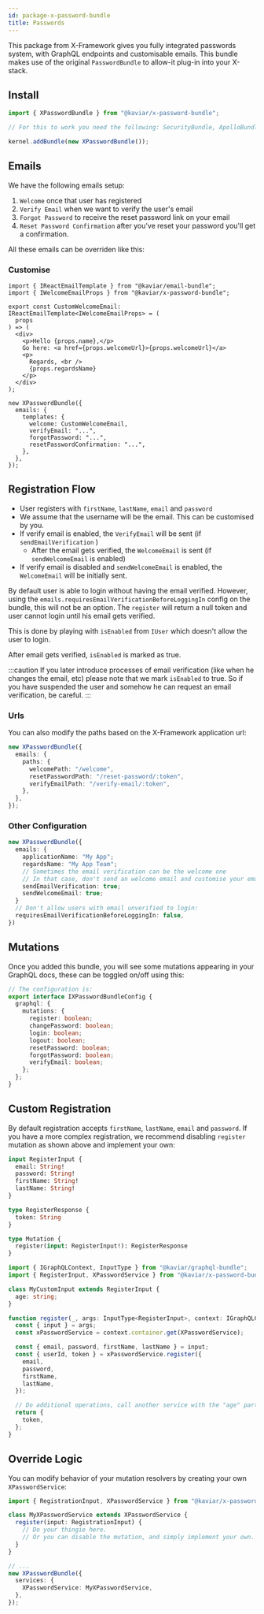 ```yaml
---
id: package-x-password-bundle
title: Passwords
---
```



<PackageHeader version="1.1.1" packageName="x-password-bundle" containsTypeDefs />

This package from X-Framework gives you fully integrated passwords system, with GraphQL endpoints and customisable emails. This bundle makes use of the original `PasswordBundle` to allow-it plug-in into your X-stack.

## Install

```typescript
import { XPasswordBundle } from "@kaviar/x-password-bundle";

// For this to work you need the following: SecurityBundle, ApolloBundle, ApolloSecurityBundle, SecurityMongoBundle, XBundle

kernel.addBundle(new XPasswordBundle());
```

## Emails

We have the following emails setup:

1. `Welcome` once that user has registered
2. `Verify Email` when we want to verify the user's email
3. `Forgot Password` to receive the reset password link on your email
4. `Reset Password Confirmation` after you've reset your password you'll get a confirmation.

All these emails can be overriden like this:

### Customise

```tsx
import { IReactEmailTemplate } from "@kaviar/email-bundle";
import { IWelcomeEmailProps } from "@kaviar/x-password-bundle";

export const CustomWelcomeEmail: IReactEmailTemplate<IWelcomeEmailProps> = (
  props
) => (
  <div>
    <p>Hello {props.name},</p>
    Go here: <a href={props.welcomeUrl}>{props.welcomeUrl}</a>
    <p>
      Regards, <br />
      {props.regardsName}
    </p>
  </div>
);

new XPasswordBundle({
  emails: {
    templates: {
      welcome: CustomWelcomeEmail,
      verifyEmail: "...",
      forgotPassword: "...",
      resetPasswordConfirmation: "...",
    },
  },
});
```

## Registration Flow

- User registers with `firstName`, `lastName`, `email` and `password`
- We assume that the username will be the email. This can be customised by you.
- If verify email is enabled, the `VerifyEmail` will be sent (if `sendEmailVerification` )
  - After the email gets verified, the `WelcomeEmail` is sent (if `sendWelcomeEmail` is enabled)
- If verify email is disabled and `sendWelcomeEmail` is enabled, the `WelcomeEmail` will be initially sent.

By default user is able to login without having the email verified. However, using the `emails.requiresEmailVerificationBeforeLoggingIn` config on the bundle, this will not be an option. The `register` will return a null token and user cannot login until his email gets verified.

This is done by playing with `isEnabled` from `IUser` which doesn't allow the user to login.

After email gets verified, `isEnabled` is marked as true.

:::caution
If you later introduce processes of email verification (like when he changes the email, etc) please note that we mark `isEnabled` to true. So if you have suspended the user and somehow he can request an email verification, be careful.
:::

### Urls

You can also modify the paths based on the X-Framework application url:

```ts
new XPasswordBundle({
  emails: {
    paths: {
      welcomePath: "/welcome",
      resetPasswordPath: "/reset-password/:token",
      verifyEmailPath: "/verify-email/:token",
    },
  },
});
```

### Other Configuration

```ts
new XPasswordBundle({
  emails: {
    applicationName: "My App";
    regardsName: "My App Team";
    // Sometimes the email verification can be the welcome one
    // In that case, don't send an welcome email and customise your email verification one
    sendEmailVerification: true;
    sendWelcomeEmail: true;
  }
  // Don't allow users with email unverified to login:
  requiresEmailVerificationBeforeLoggingIn: false,
})
```

## Mutations

Once you added this bundle, you will see some mutations appearing in your GraphQL docs, these can be toggled on/off using this:

```ts
// The configuration is:
export interface IXPasswordBundleConfig {
  graphql: {
    mutations: {
      register: boolean;
      changePassword: boolean;
      login: boolean;
      logout: boolean;
      resetPassword: boolean;
      forgotPassword: boolean;
      verifyEmail: boolean;
    };
  };
}
```

## Custom Registration

By default registration accepts `firstName`, `lastName`, `email` and `password`. If you have a more complex registration, we recommend disabling `register` mutation as shown above and implement your own:

```graphql
input RegisterInput {
  email: String!
  password: String!
  firstName: String!
  lastName: String!
}

type RegisterResponse {
  token: String
}

type Mutation {
  register(input: RegisterInput!): RegisterResponse
}
```

```ts
import { IGraphQLContext, InputType } from "@kaviar/graphql-bundle";
import { RegisterInput, XPasswordService } from "@kaviar/x-password-bundle";

class MyCustomInput extends RegisterInput {
  age: string;
}

function register(_, args: InputType<RegisterInput>, context: IGraphQLContext) {
  const { input } = args;
  const xPasswordService = context.container.get(XPasswordService);

  const { email, password, firstName, lastName } = input;
  const { userId, token } = xPasswordService.register({
    email,
    password,
    firstName,
    lastName,
  });

  // Do additional operations, call another service with the "age" part.
  return {
    token,
  };
}
```

## Override Logic

You can modify behavior of your mutation resolvers by creating your own `XPasswordService`:

```ts
import { RegistrationInput, XPasswordService } from "@kaviar/x-password-bundle";

class MyXPasswordService extends XPasswordService {
  register(input: RegistrationInput) {
    // Do your thingie here.
    // Or you can disable the mutation, and simply implement your own.
  }
}

// ...
new XPasswordBundle({
  services: {
    XPasswordService: MyXPasswordService,
  },
});
```
